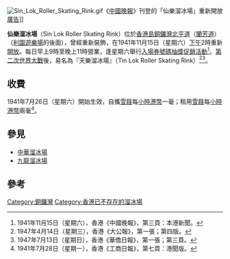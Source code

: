 [[File:Sin_Lok_Roller_Skating_Rink.gif|thumb]]《[[中國晚報|中國晚報]]》刊登的「仙樂溜冰場」重新開放[[廣告|廣告]]]]

'''仙樂溜冰場'''（Sin Lok Roller Skating Rink）位於[[香港島|香港島]][[銅鑼灣|銅鑼灣]][[北平道|北平道]]（[[蘭芳道|蘭芳道]]）（[[利園遊樂場|利園遊樂場]]的後面），曾經重新裝飾，在1941年11月15日（星期六）[[下午|下午]]2時重新[[開放|開放]]。每日早上9時至晚上11時營業，逢星期六舉行[[入場券|入場券]][[號碼|號碼]][[抽獎|抽獎]][[促銷|促銷]][[活動|活動]]<ref>1941年11月15日（星期六），香港《中國晚報》，第三頁：本港新聞。</ref>。[[第二次世界大戰|第二次世界大戰]]後，易名為『天樂溜冰場』（Tin Lok Roller Skating Rink）<ref>1947年4月14日（星期三），香港《大公報》，第一張；第四版。</ref><ref>1947年7月13日（星期日），香港《華僑日報》，第一張；第三頁。</ref>。

== 收費 ==
1941年7月26日（星期六）開始生效，自攜[[雪屐|雪屐]]每[[小時|小時]][[港幣|港幣]]一毫；租用[[雪屐|雪屐]]每[[小時|小時]][[港幣|港幣]]兩毫<ref>1941年7月28日（星期一），香港《工商日報》，第七頁：港聞版。</ref>。

== 參見 ==
* [[中華溜冰場|中華溜冰場]]
* [[九龍溜冰場|九龍溜冰場]]

== 參考 ==
{{Reflist}}

[[Category:銅鑼灣|Category:銅鑼灣]]
[[Category:香港已不存在的溜冰場|Category:香港已不存在的溜冰場]]